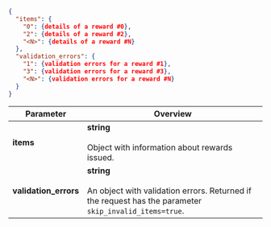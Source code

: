 ```json
{
  "items": {
    "0": {details of a reward #0},
    "2": {details of a reward #2},
    "<N>": {details of a reward #N}
  },
  "validation_errors": {
    "1": {validation errors for a reward #1},
    "3": {validation errors for a reward #3},
    "<N>": {validation errors for a reward #N}
  }
}
```

Parameter | Overview
----- | -----
**items** | **string**<br/><br/>    Object with information about rewards issued.
**validation_errors** | **string**<br/><br/>    An object with validation errors. Returned if the request has the parameter `skip_invalid_items=true`.
